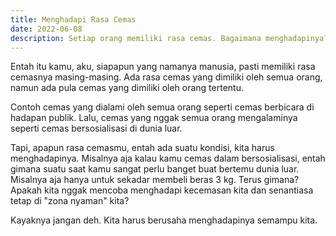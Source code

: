 ```yaml
---
title: Menghadapi Rasa Cemas
date: 2022-06-08
description: Setiap orang memiliki rasa cemas. Bagaimana menghadapinya?
---
```


Entah itu kamu, aku, siapapun yang namanya manusia, pasti memiliki rasa cemasnya masing-masing. Ada rasa cemas yang dimiliki oleh semua orang, namun ada pula cemas yang dimiliki oleh orang tertentu.

Contoh cemas yang dialami oleh semua orang seperti cemas berbicara di hadapan publik. Lalu, cemas yang nggak semua orang mengalaminya seperti cemas bersosialisasi di dunia luar.

Tapi, apapun rasa cemasmu, entah ada suatu kondisi, kita harus menghadapinya. Misalnya aja kalau kamu cemas dalam bersosialisasi, entah gimana suatu saat kamu sangat perlu banget buat bertemu dunia luar. Misalnya aja hanya untuk sekadar membeli beras 3 kg. Terus gimana? Apakah kita nggak mencoba menghadapi kecemasan kita dan senantiasa tetap di "zona nyaman" kita?

Kayaknya jangan deh. Kita harus berusaha menghadapinya semampu kita.
